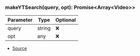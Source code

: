 ### makeYTSearch(query, opt): Promise\<Array\<Video>>
| Parameter | Type | Optional |
| ----------- | ----------- | ----------- |
| query | string | ❌ |
| opt | any | ❌ |


- [Source](https://github.com/Androz2091/discord-player/blob/62d0fce/packages/extractor/src/extractors/common/helper.ts#L134)